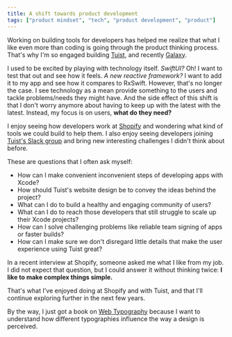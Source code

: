 ```yaml
---
title: A shift towards product development
tags: ["product mindset", "tech", "product development", "product"]
---
```


Working on building tools for developers has helped me realize that what I like even more than coding is going through the product thinking process.
That's why I'm so engaged building [Tuist](https://tuist.io),
and recently [Galaxy](https://building.appgalaxy.io).

I used to be excited by playing with technology itself.
_SwiftUI?_ Oh! I want to test that out and see how it feels.
_A new reactive framework?_ I want to add it to my app and see how it compares to RxSwift.
However, that's no longer the case.
I see technology as a mean provide something to the users and tackle problems/needs they might have.
And the side effect of this shift is that I don't worry anymore about having to keep up with the latest with the latest.
Instead, my focus is on users, **what do they need?**

I enjoy seeing how developers work at [Shopify](https://shopify.com) and wondering what kind of tools we could build to help them.
I also enjoy seeing developers joining [Tuist's Slack group](https://slack.tuist.io) and bring new interesting challenges I didn't think about before.

These are questions that I often ask myself:

- How can I make convenient inconvenient steps of developing apps with Xcode?
- How should Tuist's website design be to convey the ideas behind the project?
- What can I do to build a healthy and engaging community of users?
- What can I do to reach those developers that still struggle to scale up their Xcode projects?
- How can I solve challenging problems like reliable team signing of apps or faster builds?
- How can I make sure we don't disregard little details that make the user experience using Tuist great?

In a recent interview at Shopify, someone asked me what I like from my job.
I did not expect that question,
but I could answer it without thinking twice:
**I like to make complex things simple.**

That's what I've enjoyed doing at Shopify and with Tuist,
and that I'll continue exploring further in the next few years.

By the way, I just got a book on [Web Typography](https://abookapart.com/products/on-web-typography) because I want to understand how different typographies influence the way a design is perceived.
